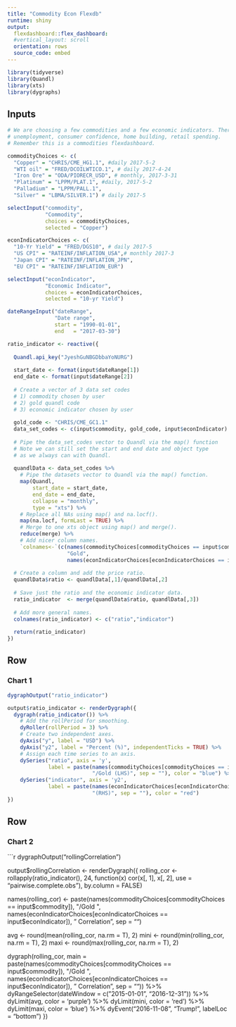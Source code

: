 ---
title: "Commodity Econ Flexdb"
runtime: shiny
output:
  flexdashboard::flex_dashboard:
  #vertical_layout: scroll
  orientation: rows
  source_code: embed
---
  
```{r setup, include=FALSE}
library(tidyverse)
library(Quandl)
library(xts)
library(dygraphs)
```

Inputs{.sidebar}
--------------------------------
  
```{r}
# We are choosing a few commodities and a few economic indicators. There are others, like 
# unemployment, consumer confidence, home building, retail spending. 
# Remember this is a commodities flexdashboard. 

commodityChoices <- c(
  "Copper" = "CHRIS/CME_HG1.1", #daily 2017-5-2
  "WTI oil" = "FRED/DCOILWTICO.1", # daily 2017-4-24
  "Iron Ore" = "ODA/PIORECR_USD", # monthly, 2017-3-31
  "Platinum" = "LPPM/PLAT.1", #daily, 2017-5-2
  "Palladium" = "LPPM/PALL.1",
  "Silver" = "LBMA/SILVER.1") # daily 2017-5

selectInput("commodity",
            "Commodity",
            choices = commodityChoices, 
            selected = "Copper")

econIndicatorChoices <- c(
  "10-Yr Yield" = "FRED/DGS10", # daily 2017-5
  "US CPI" = "RATEINF/INFLATION_USA",# monthly 2017-3
  "Japan CPI" = "RATEINF/INFLATION_JPN",
  "EU CPI" = "RATEINF/INFLATION_EUR") 

selectInput("econIndicator",
            "Economic Indicator",
            choices = econIndicatorChoices, 
            selected = "10-yr Yield")

dateRangeInput("dateRange",
               "Date range",
               start = "1990-01-01",
               end   = "2017-03-30")

ratio_indicator <- reactive({
  
  Quandl.api_key("JyeshGuNBGDbbaYoNURG")
  
  start_date <- format(input$dateRange[1])
  end_date <- format(input$dateRange[2])
  
  # Create a vector of 3 data set codes
  # 1) commodity chosen by user
  # 2) gold quandl code
  # 3) economic indicator chosen by user
  
  gold_code <- "CHRIS/CME_GC1.1"
  data_set_codes <- c(input$commodity, gold_code, input$econIndicator)
  
  # Pipe the data_set_codes vector to Quandl via the map() function
  # Note we can still set the start and end date and object type
  # as we always can with Quandl.
  
  quandlData <- data_set_codes %>% 
    # Pipe the datasets vector to Quandl via the map() function.
    map(Quandl,
        start_date = start_date,
        end_date = end_date,
        collapse = "monthly",
        type = "xts") %>%
    # Replace all NAs using map() and na.locf().
    map(na.locf, formLast = TRUE) %>%
    # Merge to one xts object using map() and merge().
    reduce(merge) %>% 
    # Add nicer column names.
    `colnames<-`(c(names(commodityChoices[commodityChoices == input$commodity]), 
                   "Gold",
                   names(econIndicatorChoices[econIndicatorChoices == input$econIndicator]))) 
  
  # Create a column and add the price ratio.
  quandlData$ratio <- quandlData[,1]/quandlData[,2]
  
  # Save just the ratio and the economic indicator data.
  ratio_indicator  <- merge(quandlData$ratio, quandlData[,3])
  
  # Add more general names.
  colnames(ratio_indicator) <- c("ratio","indicator")       
  
  return(ratio_indicator)
})
```

Row
-------------------------------------
  
### Chart 1
  
```{r}
dygraphOutput("ratio_indicator")

output$ratio_indicator <- renderDygraph({
  dygraph(ratio_indicator()) %>% 
    # Add the rollPeriod for smoothing.
    dyRoller(rollPeriod = 3) %>% 
    # Create two independent axes.
    dyAxis("y", label = "USD") %>%
    dyAxis("y2", label = "Percent (%)", independentTicks = TRUE) %>%
    # Assign each time series to an axis.
    dySeries("ratio", axis = 'y', 
             label = paste(names(commodityChoices[commodityChoices == input$commodity]), 
                           "/Gold (LHS)", sep = ""), color = "blue") %>% 
    dySeries("indicator", axis = 'y2', 
             label = paste(names(econIndicatorChoices[econIndicatorChoices == input$econIndicator]), 
                           "(RHS)", sep = ""), color = "red")
})

```

Row
-------------------------
  
### Chart 2
  
```{r}
dygraphOutput("rollingCorrelation")

output$rollingCorrelation <- renderDygraph({
  rolling_cor <- rollapply(ratio_indicator(), 24,
                           function(x) cor(x[, 1], x[, 2], use = "pairwise.complete.obs"),
                           by.column = FALSE)

  names(rolling_cor) <- paste(names(commodityChoices[commodityChoices == input$commodity]),
                              "/Gold ",
                              names(econIndicatorChoices[econIndicatorChoices == input$econIndicator]), 
                              " Correlation", sep = "")
  
  avg <- round(mean(rolling_cor,  na.rm = T), 2)
  mini <- round(min(rolling_cor,  na.rm = T), 2)
  maxi <- round(max(rolling_cor,  na.rm = T), 2)
  
  dygraph(rolling_cor, main = paste(names(commodityChoices[commodityChoices == input$commodity]),
                                    "/Gold ",
                                    names(econIndicatorChoices[econIndicatorChoices == input$econIndicator]), 
                                    " Correlation", sep = "")) %>% 
    dyRangeSelector(dateWindow = c("2015-01-01", "2016-12-31"))  %>% 
    dyLimit(avg, color = 'purple') %>% 
    dyLimit(mini, color = 'red') %>% 
    dyLimit(maxi, color = 'blue') %>% 
    dyEvent("2016-11-08", "Trump!", labelLoc = "bottom")
})

